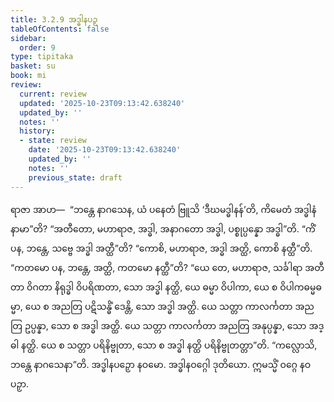 ```yaml
---
title: 3.2.9 အဒ္ဓါနပဉှ
tableOfContents: false
sidebar:
  order: 9
type: tipitaka
basket: su
book: mi
review:
  current: review
  updated: '2025-10-23T09:13:42.638240'
  updated_by: ''
  notes: ''
  history:
  - state: review
    date: '2025-10-23T09:13:42.638240'
    updated_by: ''
    notes: ''
    previous_state: draft
---
```



<ReviewStatus review={frontmatter.review} showDetails={true} />

<HypothesisAnnotation frontmatter={frontmatter} />

<DynamicBreadcrumb />

<Division number="48" book="mi" e="ch" v="28">

<Paragraph number="223" book="mi">
ရာဇာ အာဟ—  “ဘန္တေ နာဂသေန, ယံ ပနေတံ ဗြူသိ ‘ဒီဃမဒ္ဓါနန်’တိ, ကိမေတံ အဒ္ဓါနံ နာမာ”တိ? “အတီတော, မဟာရာဇ, အဒ္ဓါ, အနာဂတော အဒ္ဓါ, ပစ္စုပ္ပန္နော အဒ္ဓါ”တိ. “ကိံ ပန, ဘန္တေ, သဗ္ဗေ အဒ္ဓါ အတ္ထီ”တိ? “ကောစိ, မဟာရာဇ, အဒ္ဓါ အတ္ထိ, ကောစိ နတ္ထီ”တိ. “ကတမော ပန, ဘန္တေ, အတ္ထိ, ကတမော နတ္ထီ”တိ? “ယေ တေ, မဟာရာဇ, သင်္ခါရာ အတီတာ ဝိဂတာ နိရုဒ္ဓါ ဝိပရိဏတာ, သော အဒ္ဓါ နတ္ထိ, ယေ ဓမ္မာ ဝိပါကာ, ယေ စ ဝိပါကဓမ္မဓမ္မာ, ယေ စ အညတြ ပဋိသန္ဓိံ ဒေန္တိ, သော အဒ္ဓါ အတ္ထိ. ယေ သတ္တာ ကာလင်္ကတာ အညတြ ဥပ္ပန္နာ, သော စ အဒ္ဓါ အတ္ထိ. ယေ သတ္တာ ကာလင်္ကတာ အညတြ အနုပ္ပန္နာ, သော အဒ္ဓါ နတ္ထိ. ယေ စ သတ္တာ ပရိနိဗ္ဗုတာ, သော စ အဒ္ဓါ နတ္ထိ ပရိနိဗ္ဗုတတ္တာ”တိ.
</Paragraph>

<Paragraph number="224" book="mi">
“ကလ္လောသိ, ဘန္တေ နာဂသေနာ”တိ.

</Paragraph>
</Division>

<Paragraph number="225" type="center" book="mi">
အဒ္ဓါနပဉှော နဝမော.



</Paragraph>

<Paragraph number="226" type="center" book="mi">
အဒ္ဓါနဝဂ္ဂေါ ဒုတိယော.



</Paragraph>

<Paragraph number="227" type="center" book="mi">
ဣမသ္မိံ ဝဂ္ဂေ နဝ ပဉှာ.
</Paragraph>